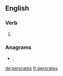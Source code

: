==English==

===Verb===
{{head|en|verb form}}

# {{en-third-person singular of|perorate}}

===Anagrams===
* {{l|en|praetores}}, {{l|en|prætores}}

[[de:perorates]]
[[fr:perorates]]